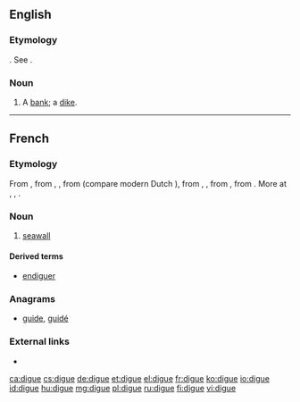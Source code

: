 ==English==

===Etymology===
{{etyl|fr|en}}. See {{term|dike|lang=en}}.

===Noun===
{{en-noun}}

# {{context|obsolete|lang=en}} A [[bank]]; a [[dike]].
#: {{rfquotek|Sir W. Temple}}

{{Webster 1913}}

----

==French==

===Etymology===
From {{etyl|frm|fr}} {{term|digue|lang=frm}}, from {{etyl|fro|fr}} {{term|dike|lang=fro}}, {{term|diic|lang=fro}}, from {{etyl|dum|fr}} {{term|dijc|lang=dum}} (compare modern Dutch {{term|dijk|lang=nl}}), from {{etyl|odt|fr}} {{term|diic|lang=odt}}, {{term|dīc|lang=odt}}, from {{etyl|gem-pro|fr}} {{m|gem-pro|*dīkaz||pool}}, from {{etyl|ine-pro|fr}} {{m|ine-pro|*dʰeygʷ-||to stick, stab, pierce, dig}}. More at {{l|en|dig}}, {{l|en|dike}}, {{l|en|ditch}}.

===Noun===
{{fr-noun|f}}

# [[seawall]]

====Derived terms====
* [[endiguer]]

===Anagrams===
* [[guide#French|guide]], [[guidé#French|guidé]]

===External links===
* {{R:TLFi}}

[[ca:digue]]
[[cs:digue]]
[[de:digue]]
[[et:digue]]
[[el:digue]]
[[fr:digue]]
[[ko:digue]]
[[io:digue]]
[[id:digue]]
[[hu:digue]]
[[mg:digue]]
[[pl:digue]]
[[ru:digue]]
[[fi:digue]]
[[vi:digue]]